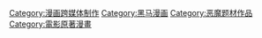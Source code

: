 [[Category:漫画跨媒体制作|Category:漫画跨媒体制作]]
[[Category:黑马漫画|Category:黑马漫画]]
[[Category:恶魔题材作品|Category:恶魔题材作品]]
[[Category:電影原著漫畫|Category:電影原著漫畫]]